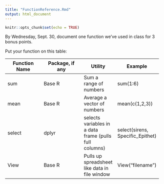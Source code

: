 ```yaml
---
title: "FunctionReference.Rmd"
output: html_document
---
```


```r
knitr::opts_chunk$set(echo = TRUE)
```
By Wednesday, Sept. 30, document one function we've used in class for 3 bonus points.

Put your function on this table:

| Function Name | Package, if any | Utility | Example |
|---------------|-----------------|---------|----------|
| sum     | Base R    | Sum a range of numbers | sum(1:6) | 
| mean    | Base R    | Average a vector of numbers | mean(c(1,2,3)) | 
| select  | dplyr     | selects variables in a data frame (pulls full columns) | select(sirens, Specific_Epithet)
| View    | Base R    | Pulls up spreadsheet like data in file window| View("filename")|


